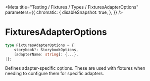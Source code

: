 
<Meta
    title="Testing / Fixtures / Types / FixturesAdapterOptions"
    parameters={{
        chromatic: {
            disableSnapshot: true,
        },
    }}
/>

# FixturesAdapterOptions

```ts
type FixturesAdapterOptions = {|
    storybook?: StorybookOptions,
    [adapterName: string]: {...},
|};
```

Defines adapter-specific options. These are used with fixtures when needing to configure them for specific adapters.
